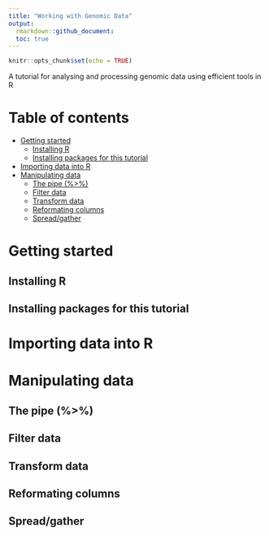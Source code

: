 ```yaml
---
title: "Working with Genomic Data"
output: 
  rmarkdown::github_document:
  toc: true
---
```


```r
knitr::opts_chunk$set(echo = TRUE)
```

A tutorial for analysing and processing genomic data using efficient tools in R

# Table of contents
- [Getting started](#Getting-started)
  * [Installing R](#Installing-R)
  * [Installing packages for this tutorial](#Installing-packages-for-this-tutorial)
- [Importing data into R](#Importing-data-into-R)
- [Manipulating data](#Manipulating-data)
  * [The pipe (%>%)](#The-pipe-(%>%))
  * [Filter data](#Filter-data)
  * [Transform data](#Transform-data)
  * [Reformating columns](#Reformating-columns)
  * [Spread/gather](#Spread/gather)

# Getting started
## Installing R
## Installing packages for this tutorial
# Importing data into R
# Manipulating data
## The pipe (%>%)
## Filter data
## Transform data
## Reformating columns
## Spread/gather

